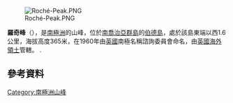 [[Image:Roché-Peak.PNG|thumb]]

{{Coord|54|00|S|38|02|W||display=title}}

'''羅奇峰'''（{{lang-en|Roché Peak}}），是[[南極洲|南極洲]]的山峰，位於[[南喬治亞群島|南喬治亞群島]]的[[伯德島_(南喬治亞群島)|伯德島]]，處於該島東端以西1.6公里，海拔高度365米，在1960年由[[英國|英國]]南極名稱諮詢委員會命名，由[[英國海外領土|英國海外領土]]管轄。
.
==參考資料==
{{usgs-gazetteer}}

{{Antarctica-geo-stub}}
[[Category:南極洲山峰|Category:南極洲山峰]]